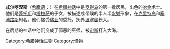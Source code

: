 '''忒尔喀涅斯'''（[[希腊语|希腊语]]：{{lang|el|Τελχινες}}）在[[希腊神话|希腊神话]]中是[[罗得岛|罗得岛]]的第一批居民，出色的[[冶金|冶金]]术士。他们是[[蓬托斯|蓬托斯]]和[[塔拉萨_(希腊神话)|塔拉萨]]的子女，被描述成带蹼的半人半[[水獭|水獭]]形象，在[[克里特岛|克里特岛]]和[[塞浦路斯|塞浦路斯]]知名。他们接受[[瑞亚|瑞亚]]的委托，抚养[[波塞頓|波塞頓]]长大。

在后期的神话中他们变成了邪恶的巫师，被[[宙斯|宙斯]]打入大海。
{{希腊传说生物}}
{{DEFAULTSORT:Telchines}}
[[Category:希腊神话生物|Category:希腊神话生物]]
[[Category:怪物|Category:怪物]]